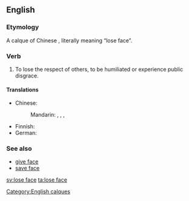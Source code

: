 ==English==

===Etymology===
A calque of Chinese {{zh-tsp|丟臉|丢脸|diū liǎn}}, literally meaning “lose face”.

===Verb===
{{en-verb|head=to [[lose]] [[face]]|loses face|losing face|lost face}}

# {{idiom}} To lose the respect of others, to be humiliated or experience public disgrace.

====Translations====
{{trans-top|lose respect of others}}
* Chinese:
*: Mandarin: {{t|cmn|丟臉|sc=Hani}}, {{t|cmn|丢脸|tr=diūliǎn|sc=Hani}}, {{t-|cmn|丟人|sc=Hani}}, {{t-|cmn|丢人|tr=diūrén|sc=Hani}}
{{trans-mid}}
* Finnish: {{t-|fi|menettää kasvonsa}}
* German: {{t-|de|das Gesicht verlieren}}
{{trans-bottom}}

===See also===
{{wikipedia|face (sociological concept)}}
* [[give face]]
* [[save face]]

[[Category:English calques]]

[[sv:lose face]]
[[ta:lose face]]